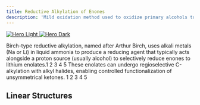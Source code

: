 ```yaml
---
title: Reductive Alkylation of Enones
description: 'Mild oxidation method used to oxidize primary alcohols to aldehydes and secondary alcohols to ketones.'
---
```


<a href="" target="_blank" rel="noopener noreferrer">
  <img
    noZoom
    className="block dark:hidden -mt-0"
    src="/reactions/birch-reduction/BirchOverview3Light.png"
    alt="Hero Light"
  />
  <img
    noZoom
    className="hidden dark:block -mt-0"
    src="/reactions/corey-kim-oxidation-images/overviewdark.png"
    alt="Hero Dark"
  />
</a>

Birch-type reductive alkylation, named after Arthur Birch, uses alkali metals (Na or Li) in liquid ammonia to produce a reducing agent that typically acts alongside a proton source (usually alcohol) to selectively reduce enones to lithium enolates.1 2 3 4 5 These enolates can undergo regioselective C-alkylation with alkyl halides, enabling controlled functionalization of unsymmetrical ketones. 1 2 3 4 5

## Linear Structures